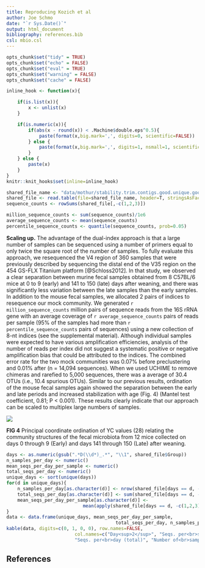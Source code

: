 ```yaml
---
title: Reproducing Kozich et al
author: Joe Schmo
date: "`r Sys.Date()`"
output: html_document
bibliography: references.bib
csl: mbio.csl
---
```


```r
opts_chunk$set("tidy" = TRUE)
opts_chunk$set("echo" = FALSE)
opts_chunk$set("eval" = TRUE)
opts_chunk$set("warning" = FALSE)
opts_chunk$set("cache" = FALSE)

inline_hook <- function(x){

	if(is.list(x)){
		x <- unlist(x)
	}

	if(is.numeric(x)){
		if(abs(x - round(x)) < .Machine$double.eps^0.5){
			paste(format(x,big.mark=',', digits=0, scientific=FALSE))
		} else {
			paste(format(x,big.mark=',', digits=1, nsmall=1, scientific=FALSE))
		}
	} else {
    	paste(x)      
	}
}
knitr::knit_hooks$set(inline=inline_hook)
```


```r
shared_file_name <- "data/mothur/stability.trim.contigs.good.unique.good.filter.unique.precluster.pick.pick.pick.opti_mcc.shared"
shared_file <- read.table(file=shared_file_name, header=T, stringsAsFactors=F)
sequence_counts <- rowSums(shared_file[,-c(1,2,3)])

million_sequence_counts <- sum(sequence_counts)/1e6
average_sequence_counts <- mean(sequence_counts)
percentile_sequence_counts <- quantile(sequence_counts, prob=0.05)
```

**Scaling up.** The advantage of the dual-index approach is that a large
number of samples can be sequenced using a number of primers equal to only
twice the square root of the number of samples. To fully evaluate this
approach, we resequenced the V4 region of 360 samples that were previously
described by sequencing the distal end of the V35 region on the 454 GS-FLX
Titanium platform [@Schloss2012]. In that study, we observed a clear separation
between murine fecal samples obtained from 8 C57BL/6 mice at 0 to 9 (early)
and 141 to 150 (late) days after weaning, and there was significantly less
variation between the late samples than the early samples. In addition to
the mouse fecal samples, we allocated 2 pairs of indices to resequence our
mock community. We generated `r million_sequence_counts` million pairs of sequence reads from the
16S rRNA gene with an average coverage of `r average_sequence_counts` pairs of reads per sample
(95% of the samples had more than `r percentile_sequence_counts` pairs of sequences) using a new
collection of 8-nt indices (see the supplemental material). Although
individual samples were expected to have various amplification efficiencies,
analysis of the number of reads per index did not suggest a systematic
positive or negative amplification bias that could be attributed to the
indices. The combined error rate for the two mock communities was 0.07%
before preclustering and 0.01% after (n = 14,094 sequences). When we used
UCHIME to remove chimeras and rarefied to 5,000 sequences, there was a
average of 30.4 OTUs (i.e., 10.4 spurious OTUs). Similar to our previous
results, ordination of the mouse fecal samples again showed the separation
between the early and late periods and increased stabilization with age
(Fig. 4) (Mantel test coefficient, 0.81; P < 0.001). These results clearly
indicate that our approach can be scaled to multiplex large numbers of
samples.


![](../results/figures/nmds_figure.png)

**FIG 4** Principal coordinate ordination of YC values (28) relating the
community structures of the fecal microbiota from 12 mice collected on days
0 through 9 (Early) and days 141 through 150 (Late) after weaning.



```r
days <- as.numeric(gsub(".*D(\\d*)_.*", "\\1", shared_file$Group))
n_samples_per_day <- numeric()
mean_seqs_per_day_per_sample <- numeric()
total_seqs_per_day <- numeric()
unique_days <- sort(unique(days))
for(d in unique_days){
    n_samples_per_day[as.character(d)] <- nrow(shared_file[days == d, -c(1,2,3)])
    total_seqs_per_day[as.character(d)] <- sum(shared_file[days == d, -c(1,2,3)])
    mean_seqs_per_day_per_sample[as.character(d)] <-
                            mean(apply(shared_file[days == d, -c(1,2,3)], 1, sum), na.rm=T)
}
data <- data.frame(unique_days, mean_seqs_per_day_per_sample,
                                        total_seqs_per_day, n_samples_per_day)
kable(data, digits=c(0, 1, 0, 0), row.names=FALSE,
                         col.names=c("Day<sup>2</sup>", "Seqs. per<br>sample (mean)",
                         "Seqs. per<br>day (total)", "Number of<br>samples"), align='c')
```

## References
